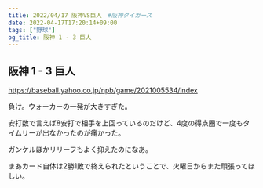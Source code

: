 ```yaml
---
title: 2022/04/17 阪神VS巨人　#阪神タイガース
date: 2022-04-17T17:20:14+09:00
tags: ["野球"]
og_title: 阪神 1 - 3 巨人
---
```


## 阪神 1 - 3 巨人

https://baseball.yahoo.co.jp/npb/game/2021005534/index

負け。ウォーカーの一発が大きすぎた。

安打数で言えば8安打で相手を上回っているのだけど、4度の得点圏で一度もタイムリーが出なかったのが痛かった。

ガンケルほかリリーフもよく抑えたのになあ。

まあカード自体は2勝1敗で終えられたということで、火曜日からまた頑張ってほしい。